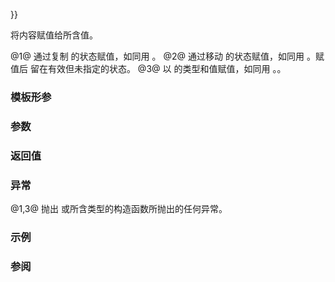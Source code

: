 {{cpp/utility/any/title|operator{{=}}}}
{{cpp/utility/any/navbar}}
{{dcl begin}}
{{dcl|since=c++17|num=1|1=
any&amp; operator=( const any&amp; rhs );
}}
{{dcl|since=c++17|num=2|1=
any&amp; operator=( any&amp;&amp; rhs ) noexcept;
}}
{{dcl|since=c++17|num=3|1=
template&lt; typename ValueType &gt;
any&amp; operator=( ValueType&amp;&amp; rhs );
}}
{{dcl end}}

将内容赋值给所含值。

@1@ 通过复制 {{c|rhs}} 的状态赋值，如同用 {{c|std::any(rhs).swap(*this)}}。
@2@ 通过移动 {{c|rhs}} 的状态赋值，如同用 {{c|std::any(std::move(rhs)).swap(*this)}}。赋值后 {{c|rhs}} 留在有效但未指定的状态。
@3@ 以 {{c|rhs}} 的类型和值赋值，如同用 {{c|std::any(std::forward&lt;ValueType&gt;(rhs)).swap(*this)}}。{{cpp/enable if| {{c|std::decay_t&lt;ValueType&gt;}} 与 {{lc|std::any}} 不是同一类型且 {{c|std::is_copy_constructible_v&lt;std::decay_t&lt;ValueType&gt;&gt;}} 为 {{c|true}} }}。

===模板形参===
{{par begin}}
{{par|ValueType|被含有的值类型}}
{{par hreq}}
{{par req named|{{c|std::decay_t&lt;ValueType&gt;}}|CopyConstructible}}
{{par end}}

===参数===
{{par begin}}
{{par|rhs|要赋值给其所含值的对象}}
{{par end}}

===返回值===
{{c|*this}}

===异常===
@1,3@ 抛出 {{lc|std::bad_alloc}} 或所含类型的构造函数所抛出的任何异常。
{{cpp/strong exception safety guarantee|plural=yes}}

===示例===
{{example
|code=
#include &lt;any&gt;
#include &lt;cassert&gt;
#include &lt;iomanip&gt;
#include &lt;iostream&gt;
#include &lt;string&gt;
#include &lt;typeinfo&gt;

int main()
{
    using namespace std::string_literals;
    std::string cat{"cat"};

    std::any a1{42};
    std::any a2{cat};
    assert(a1.type() == typeid(int));
    assert(a2.type() == typeid(std::string));

    a1 = a2; // 重载 (1)
    assert(a1.type() == typeid(std::string));
    assert(a2.type() == typeid(std::string));
    assert(std::any_cast&lt;std::string&amp;&gt;(a1) == cat);
    assert(std::any_cast&lt;std::string&amp;&gt;(a2) == cat);

    a1 = 96; // 重载 (3)
    a2 = "dog"s; // 重载 (3)
    a1 = std::move(a2); // 重载 (2)
    assert(a1.type() == typeid(std::string));
    assert(std::any_cast&lt;std::string&amp;&gt;(a1) == "dog");
    // a2 的状态有效但未指明。
    // 实际上，它在 gcc/clang 上是 void，在 msvc 上是 std::string。
    std::cout &lt;&lt; "a2.type(): " &lt;&lt; std::quoted(a2.type().name()) &lt;&lt; '\n';

    a1 = std::move(cat); // 重载 (3)
    assert(*std::any_cast&lt;std::string&gt;(&amp;a1) == "cat");
    // cat 的状态有效但不确定：
    std::cout &lt;&lt; "cat: " &lt;&lt; std::quoted(cat) &lt;&lt; '\n';
}
|p=true
|output=
a2.type(): "void"
cat: ""
}}

===参阅===
{{dsc begin}}
{{dsc inc|cpp/utility/any/dsc constructor}}
{{dsc end}}

{{langlinks|en|es|ja|ru}}